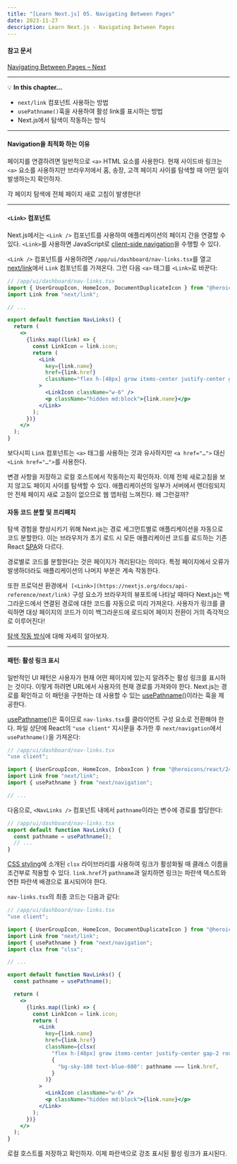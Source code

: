 ```yaml
---
title: "[Learn Next.js] 05. Navigating Between Pages"
date: 2023-11-27
description: Learn Next.js - Navigating Between Pages
---
```


#### 참고 문서

[Navigating Between Pages – Next](https://nextjs.org/learn/dashboard-app/navigating-between-pages)

---

💡 **In this chapter…**

- `next/link` 컴포넌트 사용하는 방법
- `usePathname()`훅을 사용하여 활성 link를 표시하는 방법
- Next.js에서 탐색이 작동하는 방식

---

#### Navigation을 최적화 하는 이유

페이지를 연결하려면 일반적으로 `<a>` HTML 요소를 사용한다. 현재 사이드바 링크는 `<a>` 요소를 사용하지만 브라우저에서 홈, 송장, 고객 페이지 사이를 탐색할 때 어떤 일이 발생하는지 확인하자.

각 페이지 탐색에 전체 페이지 새로 고침이 발생한다!

---

#### `<Link>` 컴포넌트

Next.js에서는 `<Link />` 컴포넌트를 사용하여 애플리케이션의 페이지 간을 연결할 수 있다. `<Link>`를 사용하면 JavaScript로 [client-side navigation](https://nextjs.org/docs/app/building-your-application/routing/linking-and-navigating#how-routing-and-navigation-works)을 수행할 수 있다.

`<Link />` 컴포넌트를 사용하려면 `/app/ui/dashboard/nav-links.tsx`를 열고 [next/link](https://nextjs.org/docs/app/api-reference/components/link)에서 `Link` 컴포넌트를 가져온다. 그런 다음 `<a>` 태그를 `<Link>`로 바꾼다:

```jsx
// /app/ui/dashboard/nav-links.tsx
import { UserGroupIcon, HomeIcon, DocumentDuplicateIcon } from "@heroicons/react/24/outline";
import Link from "next/link";

// ...

export default function NavLinks() {
  return (
    <>
      {links.map((link) => {
        const LinkIcon = link.icon;
        return (
          <Link
            key={link.name}
            href={link.href}
            className="flex h-[48px] grow items-center justify-center gap-2 rounded-md bg-gray-50 p-3 text-sm font-medium hover:bg-sky-100 hover:text-blue-600 md:flex-none md:justify-start md:p-2 md:px-3"
          >
            <LinkIcon className="w-6" />
            <p className="hidden md:block">{link.name}</p>
          </Link>
        );
      })}
    </>
  );
}
```

보다시피 `Link` 컴포넌트는 `<a>` 태그를 사용하는 것과 유사하지만 `<a href="…">` 대신 `<Link href="…">`를 사용한다.

변경 사항을 저장하고 로컬 호스트에서 작동하는지 확인하자. 이제 전체 새로고침을 보지 않고도 페이지 사이를 탐색할 수 있다. 애플리케이션의 일부가 서버에서 렌더링되지만 전체 페이지 새로 고침이 없으므로 웹 앱처럼 느껴진다. 왜 그런걸까?

#### 자동 코드 분할 및 프리패치

탐색 경험을 향상시키기 위해 Next.js는 경로 세그먼트별로 애플리케이션을 자동으로 코드 분할한다. 이는 브라우저가 초기 로드 시 모든 애플리케이션 코드를 로드하는 기존 React [SPA](https://developer.mozilla.org/en-US/docs/Glossary/SPA)와 다르다.

경로별로 코드를 분할한다는 것은 페이지가 격리된다는 의미다. 특정 페이지에서 오류가 발생하더라도 애플리케이션의 나머지 부분은 계속 작동한다.

또한 프로덕션 환경에서  `[<Link>](https://nextjs.org/docs/api-reference/next/link)` 구성 요소가 브라우저의 뷰포트에 나타날 때마다 Next.js는 백그라운드에서 연결된 경로에 대한 코드를 자동으로 미리 가져온다. 사용자가 링크를 클릭하면 대상 페이지의 코드가 이미 백그라운드에 로드되어 페이지 전환이 거의 즉각적으로 이루어진다!

[탐색 작동 방식](https://nextjs.org/docs/app/building-your-application/routing/linking-and-navigating#how-routing-and-navigation-works)에 대해 자세히 알아보자.

---

#### 패턴: 활성 링크 표시

일반적인 UI 패턴은 사용자가 현재 어떤 페이지에 있는지 알려주는 활성 링크를 표시하는 것이다. 이렇게 하려면 URL에서 사용자의 현재 경로를 가져와야 한다. Next.js는 경로를 확인하고 이 패턴을 구현하는 데 사용할 수 있는 [usePathname()](https://nextjs.org/docs/app/api-reference/functions/use-pathname)이라는 훅을 제공한다.

[usePathname()](https://nextjs.org/docs/app/api-reference/functions/use-pathname)은 훅이므로 `nav-links.tsx`를 클라이언트 구성 요소로 전환해야 한다. 파일 상단에 React의 `"use client"` 지시문을 추가한 후 `next/navigation`에서 `usePathname()`을 가져온다:

```jsx
// /app/ui/dashboard/nav-links.tsx
"use client";

import { UserGroupIcon, HomeIcon, InboxIcon } from "@heroicons/react/24/outline";
import Link from "next/link";
import { usePathname } from "next/navigation";

// ...
```

다음으로, `<NavLinks />` 컴포넌트 내에서 `pathname`이라는 변수에 경로를 할당한다:

```jsx
// /app/ui/dashboard/nav-links.tsx
export default function NavLinks() {
  const pathname = usePathname();
  // ...
}
```

[CSS styling](https://nextjs.org/learn/dashboard-app/css-styling)에 소개된 `clsx` 라이브러리를 사용하여 링크가 활성화될 때 클래스 이름을 조건부로 적용할 수 있다. `link.href`가 `pathname`과 일치하면 링크는 파란색 텍스트와 연한 파란색 배경으로 표시되어야 한다.

`nav-links.tsx`의 최종 코드는 다음과 같다:

```jsx
// /app/ui/dashboard/nav-links.tsx
"use client";

import { UserGroupIcon, HomeIcon, DocumentDuplicateIcon } from "@heroicons/react/24/outline";
import Link from "next/link";
import { usePathname } from "next/navigation";
import clsx from "clsx";

// ...

export default function NavLinks() {
  const pathname = usePathname();

  return (
    <>
      {links.map((link) => {
        const LinkIcon = link.icon;
        return (
          <Link
            key={link.name}
            href={link.href}
            className={clsx(
              "flex h-[48px] grow items-center justify-center gap-2 rounded-md bg-gray-50 p-3 text-sm font-medium hover:bg-sky-100 hover:text-blue-600 md:flex-none md:justify-start md:p-2 md:px-3",
              {
                "bg-sky-100 text-blue-600": pathname === link.href,
              }
            )}
          >
            <LinkIcon className="w-6" />
            <p className="hidden md:block">{link.name}</p>
          </Link>
        );
      })}
    </>
  );
}
```

로컬 호스트를 저장하고 확인하자. 이제 파란색으로 강조 표시된 활성 링크가 표시된다.
